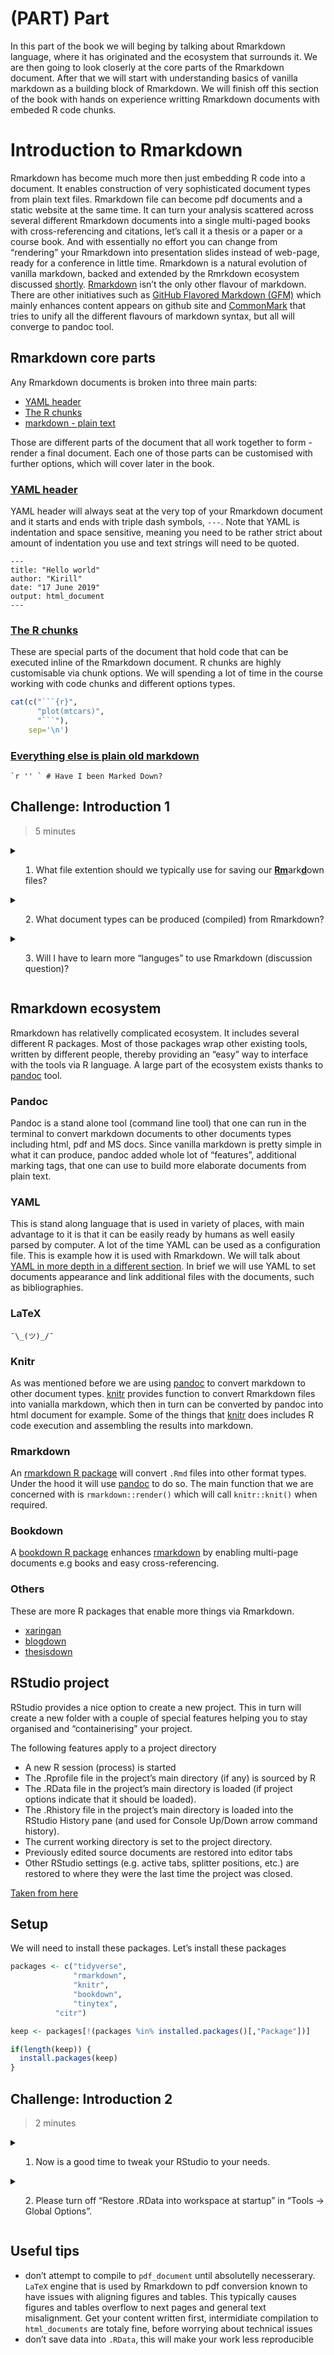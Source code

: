 # (PART) Part {-}

In this part of the book we will beging by talking about Rmarkdown language, where it has originated and the ecosystem that surrounds it. We are then going to look closerly at the core parts of the Rmarkdown document. After that we will start with understanding basics of vanilla markdown as a building block of Rmarkdown. We will finish off this section of the book with hands on experience writting Rmarkdown documents with embeded R code chunks.

# Introduction to Rmarkdown

Rmarkdown has become much more then just embedding R code into a document. It enables construction of very sophisticated document types from plain text files. Rmarkdown file can become pdf documents and a static website at the same time. It can turn your analysis scattered across several different Rmarkdown documents into a single multi-paged books with cross-referencing and citations, let's call it a thesis or a paper or a course book. And with essentially no effort you can change from "rendering" your Rmarkdown into presentation slides instead of web-page, ready for a conference in little time.
Rmarkdown is a natural evolution of vanilla markdown, backed and extended by the Rmrkdown ecosystem discussed [shortly](#rmarkdown-ecosystem). [Rmarkdown](https://rmarkdown.rstudio.com/) isn't the only other flavour of markdown. There are other initiatives such as [GitHub Flavored Markdown (GFM)](https://guides.github.com/features/mastering-markdown/) which mainly enhances content appears on github site and [CommonMark](http://commonmark.org/) that tries to unify all the different flavours of markdown syntax, but all will converge to pandoc tool.

## Rmarkdown core parts

Any Rmarkdown documents is broken into three main parts:

- [YAML header](#yaml-header)
- [The R chunks](#the-r-chunks)
- [markdown - plain text](#vanilla-markdown)

Those are different parts of the document that all work together to form - render a final document. Each one of those parts can be customised with further options, which will cover later in the book.

### [YAML header](#yaml-header)

YAML header will always seat at the very top of your Rmarkdown document and it starts and ends with triple dash symbols, `---`. Note that YAML is indentation and space sensitive, meaning you need to be rather strict about amount of indentation you use and text strings will need to be quoted.

```
---
title: "Hello world"
author: "Kirill"
date: "17 June 2019"
output: html_document
---
```

### [The R chunks](#the-r-chunks)

These are special parts of the document that hold code that can be executed inline of the Rmarkdown document. R chunks are highly customisable via chunk options. We will spending a lot of time in the course working with code chunks and different options types.

```r
cat(c("```{r}",
      "plot(mtcars)",
      "```"),
    sep='\n')
```

### [Everything else is plain old markdown](#vanilla-markdown)

```
`r '' ` # Have I been Marked Down?
```

## Challenge: Introduction 1 {.exercise}

> 5 minutes

<details>

  <summary>
    1. What file extention should we typically use for saving our <u>**Rm**</u>ark<u>**d**</u>own files?
  </summary>
  [answer link](https://superuser.com/questions/249436/file-extension-for-markdown-files)

</details>


<details>

  <summary>
    2. What document types can be produced (compiled) from Rmarkdown?
  </summary>

  <a href="https://r4ds.had.co.nz/r-markdown-formats.html">
    <img src="figures/document_types2.png" title="Rmarkdown document types" alt="doc_types">
  </a>

</details>

<details>
  <summary>
    3. Will I have to learn more "languges" to use Rmarkdown (discussion question)?
  </summary>

  The short answer is no. Learning and writing Rmarkdown will take you a very long way.

  The longer answer is yes. At some point in the future you might want to very sophisticated documents and for that you'll most certainly will need at least tiny amount of html + css knowledge and maybe some knowledge about LaTeX (I've yet to learn a single thing about LaTeX - so far so good :D )

  [check out this bit of Rmarkdown](link to github that the line of code above)

</details>

## Rmarkdown ecosystem

Rmarkdown has relativelly complicated ecosystem. It includes several different R packages. Most of those packages wrap other existing tools, written by different people, thereby providing an "easy" way to interface with the tools via R language. A large part of the ecosystem exists thanks to [pandoc](https://pandoc.org/) tool.

### Pandoc

Pandoc is a stand alone tool (command line tool) that one can run in the terminal to convert markdown documents to other documents types including html, pdf and MS docs. Since vanilla markdown is pretty simple in what it can produce, pandoc added whole lot of "features", additional marking tags, that one can use to build more elaborate documents from plain text.

### YAML

This is stand along language that is used in variety of places, with main advantage to it is that it can be easily ready by humans as well easily parsed by computer. A lot of the time YAML can be used as a configuration file. This is example how it is used with Rmarkdown. We will talk about [YAML in more depth in a different section](#yaml-header-introduction). In brief we will use YAML to set documents appearance and link additional files with the documents, such as bibliographies.

### LaTeX

```
¯\_(ツ)_/¯

```

### Knitr

As was mentioned before we are using [pandoc](https://pandoc.org/) to convert markdown to other document types. [knitr](https://yihui.name/knitr/) provides function to convert Rmarkdown files into vanialla markdown, which then in turn can be converted by pandoc into html document for example. Some of the things that [knitr](https://yihui.name/knitr/) does includes R code execution and assembling the results into markdown.

### Rmarkdown

An [rmarkdown R package](https://github.com/rstudio/rmarkdown) will convert `.Rmd` files into other format types. Under the hood it will use [pandoc](https://pandoc.org/) to do so. The main function that we are concerned with is `rmarkdown::render()` which will call `knitr::knit()` when required.

### Bookdown

A [bookdown R package](https://github.com/rstudio/bookdown) enhances [rmarkdown](https://github.com/rstudio/rmarkdown) by enabling multi-page documents e.g books and easy cross-referencing.

### Others

These are more R packages that enable more things via Rmarkdown.

- [xaringan](https://github.com/yihui/xaringan)
- [blogdown](https://github.com/rstudio/blogdown)
- [thesisdown](https://github.com/ismayc/thesisdown)

## RStudio project

RStudio provides a nice option to create a new project. This in turn will create a new folder with a couple of special features helping you to stay organised and "containerising" your project.

The following features apply to a project directory

- A new R session (process) is started
- The .Rprofile file in the project's main directory (if any) is sourced by R
- The .RData file in the project's main directory is loaded (if project options indicate that it should be loaded).
- The .Rhistory file in the project's main directory is loaded into the RStudio History pane (and used for Console Up/Down arrow command history).
- The current working directory is set to the project directory.
- Previously edited source documents are restored into editor tabs
- Other RStudio settings (e.g. active tabs, splitter positions, etc.) are restored to where they were the last time the project was closed.

[Taken from here](https://support.rstudio.com/hc/en-us/articles/200526207-Using-Projects)

## Setup

We will need to install these packages. Let's install these packages


```r
packages <- c("tidyverse",
              "rmarkdown",
              "knitr",
              "bookdown",
              "tinytex",
	      "citr")

keep <- packages[!(packages %in% installed.packages()[,"Package"])]

if(length(keep)) {
  install.packages(keep)
}
```

## Challenge: Introduction 2 {.exercise}

> 2 minutes

<details>

  <summary>
    1. Now is a good time to tweak your RStudio to your needs.
  </summary>

  - change font size
  - change themes and backgroung color
  - rearrange panels

</details>

<details>

  <summary>
    2. Please turn off "Restore .RData into workspace at startup" in "Tools -> Global Options".
  </summary>

</details>


## Useful tips

<!--
#NOTE you found gold !
> One cannot know all of Rmarkdown wisdom. One would continuesly learn to make oneself more Rsome.
-->

- don't attempt to compile to `pdf_document` until absolutelly necesserary. `LaTeX` engine that is used by Rmarkdown to pdf conversion known to have issues with aligning figures and tables. This typically causes figures and tables overflow to next pages and general text misalignment. Get your content written first, intermidiate compilation to `html_documents` are totaly fine, before worrying about technical issues
- don't save data into `.RData`, this will make your work less reproducible
